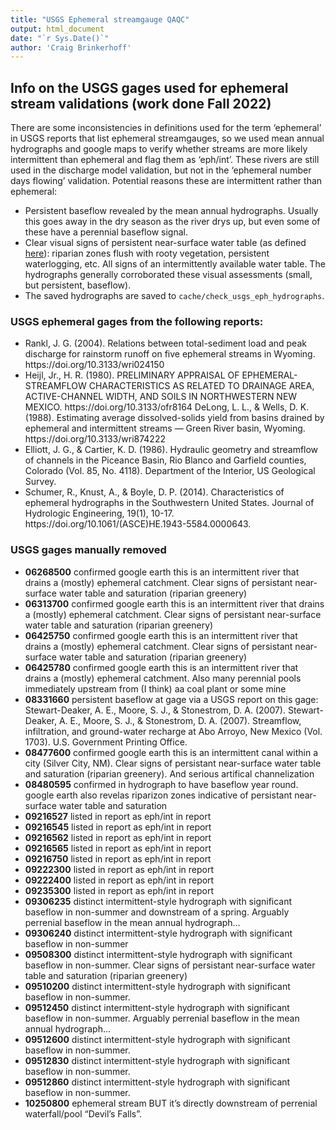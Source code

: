 ---
title: "USGS Ephemeral streamgauge QAQC"
output: html_document
date: "`r Sys.Date()`"
author: 'Craig Brinkerhoff'
---

## Info on the USGS gages used for ephemeral stream validations (work done Fall 2022)
There are some inconsistencies in definitions used for the term 'ephemeral' in USGS reports that list ephemeral streamgauges, so we used mean annual hydrographs and google maps to verify whether streams are more likely intermittent than ephemeral and flag them as 'eph/int'. These rivers are still used in the discharge model validation, but not in the 'ephemeral number days flowing' validation. Potential reasons these are intermittent rather than ephemeral:

- Persistent baseflow revealed by the mean annual hydrographs. Usually this goes away in the dry season as the river drys up, but even some of these have a perennial baseflow signal.
- Clear visual signs of persistent near-surface water table (as defined [here](https://doi.org/10.1016/B978-0-12-805091-0.00014-1)): riparian zones flush with rooty vegetation, persistent waterlogging, etc. All signs of an intermittently available water table. The hydrographs generally corroborated these visual assessments (small, but persistent, baseflow).
- The saved hydrographs are saved to `cache/check_usgs_eph_hydrographs`.

### USGS ephemeral gages from the following reports:
- Rankl, J. G. (2004). Relations between total-sediment load and peak discharge for rainstorm runoff on five ephemeral streams in Wyoming. https://doi.org/10.3133/wri024150
- Heijl, Jr., H. R. (1980). PRELIMINARY APPRAISAL OF EPHEMERAL-STREAMFLOW CHARACTERISTICS AS RELATED TO DRAINAGE AREA, ACTIVE-CHANNEL WIDTH, AND SOILS IN NORTHWESTERN NEW MEXICO. https://doi.org/10.3133/ofr8164
 DeLong, L. L., & Wells, D. K. (1988). Estimating average dissolved-solids yield from basins drained by ephemeral and intermittent streams — Green River basin, Wyoming. https://doi.org/10.3133/wri874222
- Elliott, J. G., & Cartier, K. D. (1986). Hydraulic geometry and streamflow of channels in the Piceance Basin, Rio Blanco and Garfield counties, Colorado (Vol. 85, No. 4118). Department of the Interior, US Geological Survey.
- Schumer, R., Knust, A., & Boyle, D. P. (2014). Characteristics of ephemeral hydrographs in the Southwestern United States. Journal of Hydrologic Engineering, 19(1), 10-17. https://doi.org/10.1061/(ASCE)HE.1943-5584.0000643.

### USGS gages manually removed
- **06268500** confirmed google earth this is an intermittent river that drains a (mostly) ephemeral catchment. Clear signs of persistant near-surface water table and saturation (riparian greenery)
- **06313700** confirmed google earth this is an intermittent river that drains a (mostly) ephemeral catchment. Clear signs of persistant near-surface water table and saturation (riparian greenery)
- **06425750** confirmed google earth this is an intermittent river that drains a (mostly) ephemeral catchment. Clear signs of persistant near-surface water table and saturation (riparian greenery)
- **06425780** confirmed google earth this is an intermittent river that drains a (mostly) ephemeral catchment. Also many perennial pools immediately upstream from (I think) aa coal plant or some mine
- **08331660** persistent baseflow at gage via a USGS report on this gage: Stewart-Deaker, A. E., Moore, S. J., & Stonestrom, D. A. (2007). Stewart-Deaker, A. E., Moore, S. J., & Stonestrom, D. A. (2007). Streamflow, infiltration, and ground-water recharge at Abo Arroyo, New Mexico (Vol. 1703). U.S. Government Printing Office.
- **08477600** confirmed google earth this is an intermittent canal within a city (Silver City, NM). Clear signs of persistant near-surface water table and saturation (riparian greenery). And serious artifical channelization
- **08480595** confirmed in hydrograph to have baseflow year round. google earth also revelas riparizon zones indicative of persistant near-surface water table and saturation
- **09216527** listed in report as eph/int in report
- **09216545** listed in report as eph/int in report
- **09216562** listed in report as eph/int in report
- **09216565** listed in report as eph/int in report
- **09216750** listed in report as eph/int in report
- **09222300** listed in report as eph/int in report
- **09222400** listed in report as eph/int in report
- **09235300** listed in report as eph/int in report
- **09306235** distinct intermittent-style hydrograph with significant baseflow in non-summer and downstream of a spring. Arguably perrenial baseflow in the mean annual hydrograph...
- **09306240** distinct intermittent-style hydrograph with significant baseflow in non-summer
- **09508300** distinct intermittent-style hydrograph with significant baseflow in non-summer. Clear signs of persistant near-surface water table and saturation (riparian greenery)
- **09510200** distinct intermittent-style hydrograph with significant baseflow in non-summer.
- **09512450** distinct intermittent-style hydrograph with significant baseflow in non-summer. Arguably perrenial baseflow in the mean annual hydrograph...
- **09512600** distinct intermittent-style hydrograph with significant baseflow in non-summer.
- **09512830** distinct intermittent-style hydrograph with significant baseflow in non-summer.
- **09512860** distinct intermittent-style hydrograph with significant baseflow in non-summer.
- **10250800** ephemeral stream BUT it's directly downstream of perrenial waterfall/pool "Devil's Falls".